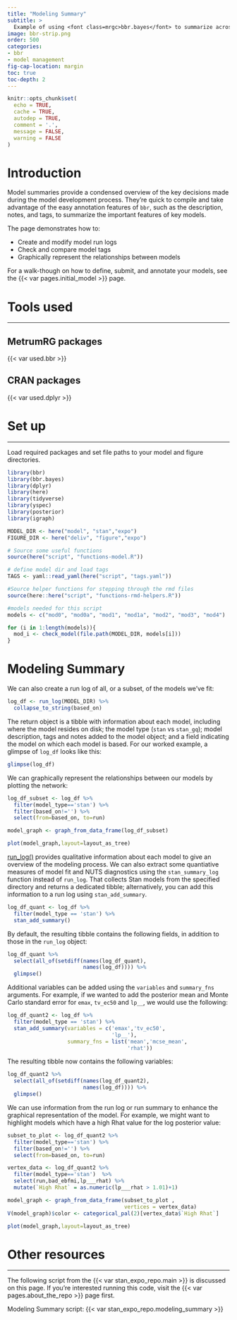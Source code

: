 ```yaml
---
title: "Modeling Summary"
subtitle: > 
  Example of using <font class=mrgc>bbr.bayes</font> to summarize across a set of fitted models.
image: bbr-strip.png
order: 500
categories: 
- bbr
- model management
fig-cap-location: margin
toc: true
toc-depth: 2
---
```


```r
knitr::opts_chunk$set(
  echo = TRUE, 
  cache = TRUE, 
  autodep = TRUE, 
  comment = '.', 
  message = FALSE,
  warning = FALSE
)
```


# Introduction

Model summaries provide a condensed overview of the key decisions made during the model development process. They’re quick to compile and take advantage of the easy annotation features of `bbr`, such as the description, notes, and tags, to summarize the important features of key models.

The page demonstrates how to:

* Create and modify model run logs
* Check and compare model tags
* Graphically represent the relationships between models

For a walk-though on how to define, submit, and annotate your models, see the {{< var pages.initial_model >}} page. 

# Tools used

<hr />

## MetrumRG packages
{{< var used.bbr >}}

## CRAN packages
{{< var used.dplyr >}}


# Set up

<hr />

Load required packages and set file paths to your model and figure directories. 

```r
library(bbr)
library(bbr.bayes)
library(dplyr)
library(here)
library(tidyverse)
library(yspec)
library(posterior)
library(igraph)

MODEL_DIR <- here("model", "stan","expo")
FIGURE_DIR <- here("deliv", "figure","expo")
```

```r

# Source some useful functions
source(here("script", "functions-model.R"))

# define model dir and load tags
TAGS <- yaml::read_yaml(here("script", "tags.yaml"))

```

```r
#Source helper functions for stepping through the rmd files 
source(here::here("script", "functions-rmd-helpers.R"))

#models needed for this script
models <- c("mod0", "mod0a", "mod1", "mod1a", "mod2", "mod3", "mod4")

for (i in 1:length(models)){
  mod_i <- check_model(file.path(MODEL_DIR, models[i]))
}

```

# Modeling Summary

We can also create a run log of all, or a subset, of the models we've fit:

```r
log_df <- run_log(MODEL_DIR) %>%
  collapse_to_string(based_on)
```

The return object is a tibble with information about each model, including where the model resides on disk; the model type (`stan` vs `stan_gq`); model description, tags and notes added to the model object; and a field indicating the model on which each model is based.  For our worked example,  a glimpse of  `log_df` looks like this:

```r
glimpse(log_df)
```

We can graphically represent the relationships between our models by plotting the network:

```r
log_df_subset <- log_df %>%
  filter(model_type=='stan') %>% 
  filter(based_on!='') %>% 
  select(from=based_on, to=run)

model_graph <- graph_from_data_frame(log_df_subset)
```

```r
plot(model_graph,layout=layout_as_tree)
```

[run_log()](https://metrumresearchgroup.github.io/bbr/articles/getting-started.html#run-log) provides qualitative information about each model to give an overview of the modeling process.  We can also extract some quantiative measures of model fit and NUTS diagnostics using the `stan_summary_log` function instead of `run_log`.  That collects Stan models from the specified directory and returns a dedicated tibble; alternatively, you can add this information to a run log using `stan_add_summary`.

```r
log_df_quant <- log_df %>%
  filter(model_type == 'stan') %>% 
  stan_add_summary()
```

By default, the resulting tibble contains the following fields, in addition to those in the `run_log` object:

```r
log_df_quant %>%
  select(all_of(setdiff(names(log_df_quant),
                        names(log_df)))) %>%
  glimpse()
```
Additional variables can be added using the `variables` and `summary_fns` arguments.  For example, if we wanted to add the posterior mean and Monte Carlo standard error for `emax`, `tv_ec50` and `lp__`, we would use the following:

```r
log_df_quant2 <- log_df %>%
  filter(model_type == 'stan') %>% 
  stan_add_summary(variables = c('emax','tv_ec50',
                                 'lp__'),
                   summary_fns = list('mean','mcse_mean',
                                      'rhat'))
```

The resulting tibble now contains the following variables:

```r
log_df_quant2 %>%
  select(all_of(setdiff(names(log_df_quant2),
                        names(log_df)))) %>%
  glimpse()
```
We can use information from the run log or run summary to enhance the graphical representation of the model. For example, we might want to highlight models which have a high Rhat value for the log posterior value:

```r
subset_to_plot <- log_df_quant2 %>%
  filter(model_type=='stan') %>% 
  filter(based_on!='') %>% 
  select(from=based_on, to=run)

vertex_data <- log_df_quant2 %>%
  filter(model_type=='stan')  %>% 
  select(run,bad_ebfmi,lp___rhat) %>% 
  mutate(`High Rhat` = as.numeric(lp___rhat > 1.01)+1)

model_graph <- graph_from_data_frame(subset_to_plot ,
                                     vertices = vertex_data)
V(model_graph)$color <- categorical_pal(2)[vertex_data$`High Rhat`]
```

```r
plot(model_graph,layout=layout_as_tree)
```

# Other resources
 <hr /> 
 
The following script from the {{< var stan_expo_repo.main >}} is discussed on this page. If you're interested running this code, visit the {{< var pages.about_the_repo >}} page first.

Modeling Summary script: {{< var stan_expo_repo.modeling_summary >}} 
